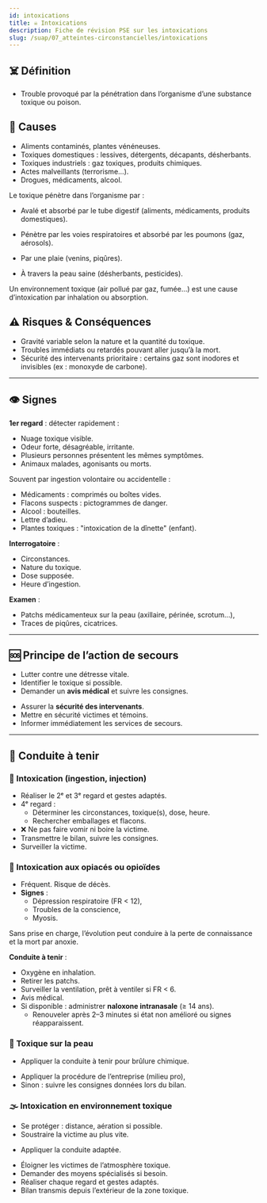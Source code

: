 ---
id: intoxications
title: ☠️ Intoxications
description: Fiche de révision PSE sur les intoxications
slug: /suap/07_atteintes-circonstancielles/intoxications
---


## ☠️ Définition

- Trouble provoqué par la pénétration dans l’organisme d’une substance toxique ou poison.

## 📌 Causes

- Aliments contaminés, plantes vénéneuses.
- Toxiques domestiques : lessives, détergents, décapants, désherbants.
- Toxiques industriels : gaz toxiques, produits chimiques.
- Actes malveillants (terrorisme…).
- Drogues, médicaments, alcool.

Le toxique pénètre dans l’organisme par :

<Tabs>
<TabItem value="ingestion" label="Ingestion">

- Avalé et absorbé par le tube digestif (aliments, médicaments, produits domestiques).

</TabItem>
<TabItem value="inhalation" label="Inhalation">

- Pénètre par les voies respiratoires et absorbé par les poumons (gaz, aérosols).

</TabItem>
<TabItem value="injection" label="Injection">

- Par une plaie (venins, piqûres).

</TabItem>
<TabItem value="absorption" label="Absorption">

- À travers la peau saine (désherbants, pesticides).

</TabItem>
</Tabs>

<Admonition type="warning">
Un environnement toxique (air pollué par gaz, fumée…) est une cause d’intoxication par inhalation ou absorption.
</Admonition>

## ⚠️ Risques & Conséquences

- Gravité variable selon la nature et la quantité du toxique.
- Troubles immédiats ou retardés pouvant aller jusqu’à la mort.
- Sécurité des intervenants prioritaire : certains gaz sont inodores et invisibles (ex : monoxyde de carbone).

---

## 👁️ Signes

<Tabs>
<TabItem value="environnement-toxique" label="Environnement toxique">

**1er regard** : détecter rapidement :

- Nuage toxique visible.
- Odeur forte, désagréable, irritante.
- Plusieurs personnes présentent les mêmes symptômes.
- Animaux malades, agonisants ou morts.

</TabItem>
<TabItem value="autres-sources" label="Autres intoxications">

Souvent par ingestion volontaire ou accidentelle :

- Médicaments : comprimés ou boîtes vides.
- Flacons suspects : pictogrammes de danger.
- Alcool : bouteilles.
- Lettre d’adieu.
- Plantes toxiques : "intoxication de la dînette" (enfant).

**Interrogatoire** :

- Circonstances.
- Nature du toxique.
- Dose supposée.
- Heure d’ingestion.

**Examen** :

- Patchs médicamenteux sur la peau (axillaire, périnée, scrotum…),
- Traces de piqûres, cicatrices.

</TabItem>
</Tabs>

---

## 🆘 Principe de l’action de secours

- Lutter contre une détresse vitale.
- Identifier le toxique si possible.
- Demander un **avis médical** et suivre les consignes.

<Tabs>
<TabItem value="environnement" label="Environnement toxique">

- Assurer la **sécurité des intervenants**.
- Mettre en sécurité victimes et témoins.
- Informer immédiatement les services de secours.

</TabItem>
</Tabs>

---

## 🛟 Conduite à tenir

### 🧪 Intoxication (ingestion, injection)

- Réaliser le 2ᵉ et 3ᵉ regard et gestes adaptés.
- 4ᵉ regard :
  - Déterminer les circonstances, toxique(s), dose, heure.
  - Rechercher emballages et flacons.
- ❌ Ne pas faire vomir ni boire la victime.
- Transmettre le bilan, suivre les consignes.
- Surveiller la victime.

### 💊 Intoxication aux opiacés ou opioïdes

- Fréquent. Risque de décès.
- **Signes** :
  - Dépression respiratoire (FR < 12),
  - Troubles de la conscience,
  - Myosis.

<Admonition type="warning">
Sans prise en charge, l’évolution peut conduire à la perte de connaissance et la mort par anoxie.
</Admonition>

**Conduite à tenir** :

- Oxygène en inhalation.
- Retirer les patchs.
- Surveiller la ventilation, prêt à ventiler si FR < 6.
- Avis médical.
- Si disponible : administrer **naloxone intranasale** (≥ 14 ans).
  - Renouveler après 2–3 minutes si état non amélioré ou signes réapparaissent.

### 🧴 Toxique sur la peau

<Tabs>
<TabItem value="avec-brulure" label="Si brûlure">

- Appliquer la conduite à tenir pour brûlure chimique.

</TabItem>
<TabItem value="sans-brulure" label="Sans brûlure">

- Appliquer la procédure de l’entreprise (milieu pro),
- Sinon : suivre les consignes données lors du bilan.

</TabItem>
</Tabs>

### 🌫️ Intoxication en environnement toxique

- Se protéger : distance, aération si possible.
- Soustraire la victime au plus vite.

<Tabs>
<TabItem value="nombreuses-victimes" label="Victimes nombreuses">

- Appliquer la conduite adaptée.

</TabItem>
<TabItem value="quelques-victimes" label="Nombre restreint de victimes">

- Éloigner les victimes de l’atmosphère toxique.
- Demander des moyens spécialisés si besoin.
- Réaliser chaque regard et gestes adaptés.
- Bilan transmis depuis l’extérieur de la zone toxique.

</TabItem>
</Tabs>